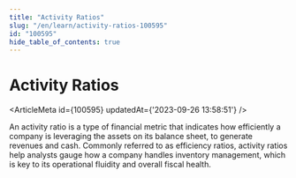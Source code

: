 ```yaml
---
title: "Activity Ratios"
slug: "/en/learn/activity-ratios-100595"
id: "100595"
hide_table_of_contents: true
---
```



# Activity Ratios

<ArticleMeta id={100595} updatedAt={'2023-09-26 13:58:51'} />
<div className='border-solid border-b border-t-0 my-4 border-[var(--ifm-color-gray-300)]' />

An activity ratio is a type of financial metric that indicates how efficiently a company is leveraging the assets on its balance sheet, to generate revenues and cash. Commonly referred to as efficiency ratios, activity ratios help analysts gauge how a company handles inventory management, which is key to its operational fluidity and overall fiscal health.
